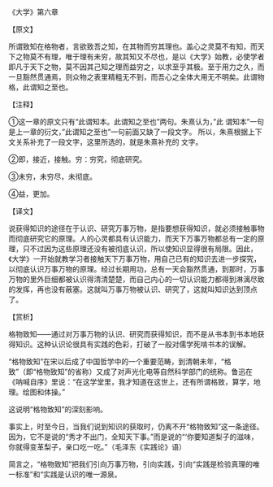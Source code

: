 

《大学》第六章

【原文】

所谓致知在格物者，言欲致吾之知，在其物而穷其理也。盖心之灵莫不有知，而天下之物莫不有理，唯于理有未穷，故其知又不尽也，是以《大学》始教，必使学者即凡于天下之物，莫不因其己知之理而益穷之，以求至乎其极。至于用力之久，而一旦豁然贯通焉，则众物之表里精粗无不到，而吾心之全体大用无不明矣。此谓物格，此谓知之至也。

【注释】

①这一章的原文只有“此谓知本。此谓知之至也”两句。朱熹认为，”此 谓知本”一句是上一章的衍文，”此谓知之至也”一句前面又缺了一段文字。 所以，朱熹根据上下文关系补充了一段文字，这里所选的，就是朱熹补充的 文字。

②即，接近，接触。穷：穷究，彻底研究。

③未穷，未穷尽，未彻底。

④益，更加。

【译文】

说获得知识的途径在于认识、研究万事万物，是指要想获得知识，就必须接触事物而彻底研究它的原理。人的心灵都具有认识能力，而天下万事万物都总有一定的原理，只不过因为这些原理还没有被彻底认识，所以使知识显得很有局限。因此，《大学》一开始就教学习者接触天下万事万物，用自己已有的知识去进一步探究，以彻底认识万事万物的原理。经过长期用功，总有一天会豁然贯通，到那时，万事万物的里外巨细都被认识得清清楚楚，而自己内心的一切认识能力都得到淋漓尽致的发挥，再也没有蔽塞。这就叫万事万物被认识、研究了，这就叫知识达到顶点了。

【赏析】

格物致知——通过对万事万物的认识、研究而获得知识，而不是从书本到书本地获得知识。这种认识论很具有实践的色彩，打破了一般对儒学死啃书本的误解。

“格物致知”在宋以后成了中国哲学中的一个重要范畴，到清朝未年，“格致”（即“格物致知”的省称）又成了对声光化电等自然科学部门的统称。鲁迅在《呐喊自序》里说：“在这学堂里，我才知道在这世上，还有所谓格致，算学，地理。绘图和体操。”

这说明“格物致知”的深刻影响。

事实上，时至今日，当我们说到知识的获取时，仍离不开“格物致知”这一条途径。因为，它不是说的“秀才不出门，全知天下事。”而是说的“‘你要知道梨子的滋味，你就得变革梨子，亲口吃一吃。”（毛泽东《实践论》语）

简言之，“格物致知”把我们引向万事万物，引向实践，引向“实践是检验真理的唯一标准”和“实践是认识的唯一源泉。

